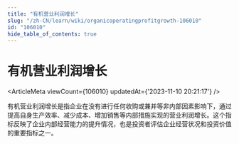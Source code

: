```yaml
---
title: "有机营业利润增长"
slug: "/zh-CN/learn/wiki/organicoperatingprofitgrowth-106010"
id: "106010"
hide_table_of_contents: true
---
```



<Breadcrumbs current="有机营业利润增长" />

# 有机营业利润增长

<ArticleMeta viewCount={106010} updatedAt={'2023-11-10 20:21:17'} />
<div className='border-solid border-b border-t-0 my-4 border-[var(--ifm-color-gray-300)]' />

有机营业利润增长是指企业在没有进行任何收购或兼并等非内部因素影响下，通过提高自身生产效率、减少成本、增加销售等内部措施实现的营业利润增长。这个指标反映了企业内部经营能力的提升情况，也是投资者评估企业经营状况和投资价值的重要指标之一。
